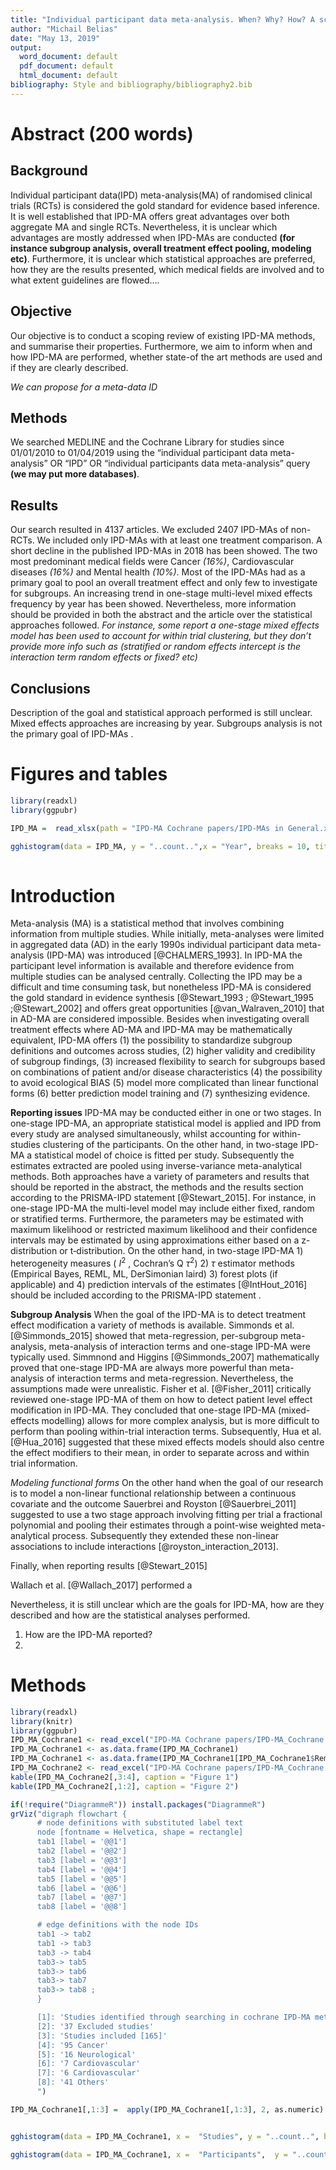 ```yaml
---
title: "Individual participant data meta-analysis. When? Why? How? A scoping review"
author: "Michail Belias"
date: "May 13, 2019"
output:
  word_document: default
  pdf_document: default
  html_document: default
bibliography: Style and bibliography/bibliography2.bib
---
```


# Abstract (200 words)

## Background
Individual participant data(IPD) meta-analysis(MA) of randomised clinical trials (RCTs) is considered the gold standard for evidence based inference. It is well established that IPD-MA offers great advantages over both aggregate MA and single RCTs. Nevertheless, it is unclear which advantages are mostly addressed when IPD-MAs are conducted **(for instance subgroup analysis, overall treatment effect pooling, modeling etc)**.  Furthermore, it is unclear which statistical approaches are preferred, how they are the results presented, which medical fields are involved and to what extent guidelines are flowed.... 

## Objective
Our objective is to conduct a scoping review of existing IPD-MA methods, and summarise their properties. Furthermore, we aim to inform when and how IPD-MA are performed, whether state-of the art methods are used and if they are clearly described.  


*We can propose for a meta-data ID *

## Methods 

We searched MEDLINE and the Cochrane Library for studies since 01/01/2010 to 01/04/2019 using the "individual participant data meta-analysis" OR "IPD" OR "individual participants data meta-analysis" query   **(we may put more  databases)**. 

## Results

Our search resulted in 4137 articles. We excluded 2407 IPD-MAs of non-RCTs. We included only IPD-MAs with at least one treatment comparison. A short decline in the published IPD-MAs in 2018 has been showed. The two most predominant medical fields were Cancer *(16%)*, Cardiovascular diseases *(16%)* and Mental health *(10%)*. Most of the IPD-MAs had as a primary goal to pool an overall treatment effect and only few to investigate for subgroups. An increasing trend in one-stage multi-level mixed effects frequency by year has been showed. Nevertheless, more information should be provided in both the abstract and the article over the statistical approaches followed.  *For instance, some report a one-stage mixed effects model has been used to account for within trial clustering, but they don't provide more info such as (stratified or random effects intercept is the interaction term random effects or fixed? etc)*

## Conclusions

Description of the goal and statistical approach performed is still unclear. Mixed effects approaches are increasing by year. Subgroups analysis is not the primary goal of IPD-MAs .





# Figures and tables

```r
library(readxl)
library(ggpubr)

IPD_MA =  read_xlsx(path = "IPD-MA Cochrane papers/IPD-MAs in General.xlsx", sheet = "Pub med IPD-MA articles")
  
gghistogram(data = IPD_MA, y = "..count..",x = "Year", breaks = 10, title = "Individual participant data meta-analyses per year") + scale_x_continuous(breaks = seq(2010, 2019,by = 1)) + theme(plot.title = element_text(hjust = 0.5))



```

\newpage

# Introduction

  Meta-analysis (MA) is a statistical method that involves combining information from multiple studies. While initially, meta-analyses were limited in aggregated data (AD) in the early 1990s individual participant data meta-analysis (IPD-MA) was introduced [@CHALMERS_1993]. In IPD-MA the participant level information is available and therefore evidence from multiple studies can be analysed centrally. Collecting the IPD may be a difficult and time consuming task, but nonetheless IPD-MA is considered the gold standard in evidence synthesis [@Stewart_1993 ; @Stewart_1995 ;@Stewart_2002] and offers great opportunities [@van_Walraven_2010] that in AD-MA are considered impossible. Besides when investigating overall treatment effects where AD-MA and IPD-MA may be mathematically equivalent, IPD-MA offers (1) the possibility to standardize subgroup definitions and outcomes across studies, (2) higher validity and credibility of subgroup findings, (3) increased flexibility to search for subgroups based on combinations of patient and/or disease characteristics (4) the possibility to avoid ecological BIAS (5) model more complicated than linear functional forms (6) better prediction model training and (7) synthesizing evidence. 

**Reporting issues**
  IPD-MA may be conducted either in one or two stages. In one-stage IPD-MA, an appropriate statistical model is applied and IPD from every study are analysed simultaneously, whilst accounting for within-studies clustering of the participants. On the other hand, in two-stage IPD-MA a statistical model of choice is fitted per study. Subsequently the estimates extracted are pooled using inverse-variance meta-analytical methods. Both approaches have a variety of parameters and results that should be reported in the abstract, the methods and the results section according to the PRISMA-IPD statement [@Stewart_2015]. For instance, in one-stage IPD-MA the multi-level model may include either fixed, random or stratified terms. Furthermore, the parameters may be estimated with maximum likelihood or restricted maximum likelihood and their confidence intervals may be estimated by using approximations either based on a z-distribution or t‐distribution. On the other hand, in two-stage IPD-MA 1) heterogeneity measures ( $I^2$ , Cochran's Q $\tau^2$) 2) $\tau$ estimator methods (Empirical Bayes, REML, ML, DerSimonian laird) 3) forest plots (if applicable) and 4) prediction intervals of the estimates [@IntHout_2016] should be included according to the PRISMA-IPD statement . 

**Subgroup Analysis**
  When the goal of the IPD-MA is to detect treatment effect modification a variety of methods is available. Simmonds et al. [@Simmonds_2015] showed that meta-regression, per-subgroup meta-analysis, meta-analysis of interaction terms and one-stage IPD-MA were typically used.   Simmnond and Higgins [@Simmonds_2007] mathematically proved that one-stage IPD-MA are always more powerful than meta-analysis of interaction terms and meta-regression. Nevertheless, the assumptions made were unrealistic. Fisher et al. [@Fisher_2011] critically reviewed one-stage IPD-MA of them on how to detect patient level effect modification in IPD-MA. They concluded that one-stage IPD-MA (mixed-effects modelling) allows for more complex analysis, but is more difficult to perform than pooling within-trial interaction terms. Subsequently, Hua et al. [@Hua_2016] suggested that these mixed effects models should also centre the effect modifiers to their mean, in order to separate across and within trial information. 

*Modeling functional forms*
  On the other hand when the goal of our research is to model a non-linear functional relationship between a continuous covariate and the outcome Sauerbrei and Royston [@Sauerbrei_2011] suggested to use a two stage approach involving fitting per trial a fractional polynomial and pooling their estimates through a point-wise weighted meta-analytical process. Subsequently they extended these non-linear associations to include interactions [@royston_interaction_2013]. 
  
  
  
  Finally, when reporting results [@Stewart_2015] 
  
  
  Wallach et al. [@Wallach_2017] performed a
  
  
 
  Nevertheless, it is still unclear which are the goals for IPD-MA, how are they described and how are the statistical analyses performed.
  
  1) How are the IPD-MA reported?
  2) 
  
  
  
# Methods 


```r
library(readxl)
library(knitr)
library(ggpubr)
IPD_MA_Cochrane1 <- read_excel("IPD-MA Cochrane papers/IPD-MA_Cochrane.xlsx",  sheet = "Meta-analysis size")
IPD_MA_Cochrane1 <- as.data.frame(IPD_MA_Cochrane1)
IPD_MA_Cochrane1 <- as.data.frame(IPD_MA_Cochrane1[IPD_MA_Cochrane1$Remarks == "RCTs",])
IPD_MA_Cochrane2 <- read_excel("IPD-MA Cochrane papers/IPD-MA_Cochrane.xlsx",  sheet = "Medical fields")
kable(IPD_MA_Cochrane2[,3:4], caption = "Figure 1")
kable(IPD_MA_Cochrane2[,1:2], caption = "Figure 2")

```
  


```r
if(!require("DiagrammeR")) install.packages("DiagrammeR")
grViz("digraph flowchart {
      # node definitions with substituted label text
      node [fontname = Helvetica, shape = rectangle]        
      tab1 [label = '@@1']
      tab2 [label = '@@2']
      tab3 [label = '@@3']
      tab4 [label = '@@4']
      tab5 [label = '@@5']
      tab6 [label = '@@6']
      tab7 [label = '@@7']
      tab8 [label = '@@8']

      # edge definitions with the node IDs
      tab1 -> tab2 
      tab1 -> tab3
      tab3 -> tab4 
      tab3-> tab5 
      tab3-> tab6       
      tab3-> tab7 
      tab3-> tab8 ;
      }

      [1]: 'Studies identified through searching in cochrane IPD-MA methods group [202]'
      [2]: '37 Excluded studies'
      [3]: 'Studies included [165]'
      [4]: '95 Cancer'
      [5]: '16 Neurological'
      [6]: '7 Cardiovascular'
      [7]: '6 Cardiovascular'
      [8]: '41 Others'
      ")
```

```r

IPD_MA_Cochrane1[,1:3] =  apply(IPD_MA_Cochrane1[,1:3], 2, as.numeric)


gghistogram(data = IPD_MA_Cochrane1, x =  "Studies", y = "..count..", bins = 30, ggtheme = theme_minimal(), title = "Number of trials included per meta-analysis", add = "median", xlab = "Trials per Meta-analysis" )  + annotate(geom="text", x=15, y=20, label= paste("median:", median(IPD_MA_Cochrane1$Studies)), color="red") + theme(plot.title = element_text(hjust = 0.5,size = 18, face = "bold.italic"))

gghistogram(data = IPD_MA_Cochrane1, x =  "Participants",  y = "..count..", bins = 30, ggtheme = theme_minimal(), title = "Number of participants included per meta-analysis", add = "median", xlab = "Trials per Meta-analysis" )  + annotate(geom="text", x=3000, y=20, label= paste("median:", median(IPD_MA_Cochrane1$Participants, na.rm = T)), color="red") + theme(plot.title = element_text(hjust = 0.5,size = 18, face = "bold.italic"))


```



